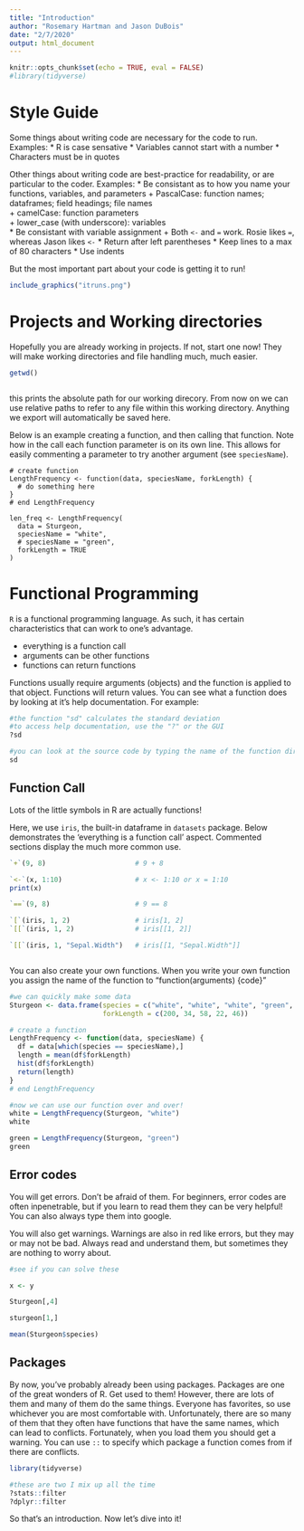 ```yaml
---
title: "Introduction"
author: "Rosemary Hartman and Jason DuBois"
date: "2/7/2020"
output: html_document
---
```


```r
knitr::opts_chunk$set(echo = TRUE, eval = FALSE)
#library(tidyverse)
```

# Style Guide

Some things about writing code are necessary for the code to run. Examples:
* R is case sensative
* Variables cannot start with a number
* Characters must be in quotes

Other things about writing code are best-practice for readability, or are particular to the coder. Examples:
* Be consistant as to how you name your functions, variables, and parameters
  + PascalCase: function names; dataframes; field headings; file names  
  + camelCase: function parameters  
  + lower_case (with underscore): variables  
* Be consistant with variable assignment
  + Both `<-` and `=` work. Rosie likes `=`, whereas Jason likes `<-`
*  Return after left parentheses
* Keep lines to a max of 80 characters
* Use indents 

But the most important part about your code is getting it to run! 

```r
include_graphics("itruns.png")
```

# Projects and Working directories

Hopefully you are already working in projects. If not, start one now! They will make working directories and file handling much, much easier. 

```r
getwd()



```
this prints the absolute path for our working direcory. From now on we can use relative paths to refer to any file within this working directory. Anything we export will automatically be saved here.


Below is an example creating a function, and then calling that function. Note how in the call each function parameter is on its own line. This allows for easily commenting a parameter to try another argument (see `speciesName`).

```
# create function
LengthFrequency <- function(data, speciesName, forkLength) {
  # do something here
}
# end LengthFrequency

len_freq <- LengthFrequency(
  data = Sturgeon,
  speciesName = "white",
  # speciesName = "green",
  forkLength = TRUE
)
```
# Functional Programming

`R` is a functional programming language. As such, it has certain characteristics that can work to one's advantage.

- everything is a function call
- arguments can be other functions
- functions can return functions

Functions usually require arguments (objects) and the function is applied to that object. Functions will return values. You can see what a function does by looking at it's help documentation. For example:

```r

#the function "sd" calculates the standard deviation
#to access help documentation, use the "?" or the GUI
?sd

#you can look at the source code by typing the name of the function directly
sd

```



## Function Call

Lots of the little symbols in R are actually functions! 

Here, we use `iris`, the built-in dataframe in `datasets` package. Below demonstrates the 'everything is a function call' aspect. Commented sections display the much more common use.


```r

`+`(9, 8)                      # 9 + 8

`<-`(x, 1:10)                  # x <- 1:10 or x = 1:10
print(x)

`==`(9, 8)                     # 9 == 8

`[`(iris, 1, 2)                # iris[1, 2]
`[[`(iris, 1, 2)               # iris[[1, 2]]

`[[`(iris, 1, "Sepal.Width")   # iris[[1, "Sepal.Width"]]



```

You can also create your own functions. When you write your own function you assign the name of the function to "function(arguments) {code}"

``` r
#we can quickly make some data
Sturgeon <- data.frame(species = c("white", "white", "white", "green", "green"), 
                       forkLength = c(200, 34, 58, 22, 46))

# create a function
LengthFrequency <- function(data, speciesName) {
  df = data[which(species == speciesName),]
  length = mean(df$forkLength)
  hist(df$forkLength)
  return(length) 
}
# end LengthFrequency

#now we can use our function over and over!
white = LengthFrequency(Sturgeon, "white")
white

green = LengthFrequency(Sturgeon, "green")
green
```
## Error codes

You will get errors. Don't be afraid of them. For beginners, error codes are often inpenetrable, but if you learn to read them they can be very helpful! You can also always type them into google.

You will also get warnings. Warnings are also in red like errors, but they may or may not be bad. Always read and understand them, but sometimes they are nothing to worry about. 

```r

#see if you can solve these

x <- y

Sturgeon[,4]

sturgeon[1,]

mean(Sturgeon$species)

```

## Packages

By now, you've probably already been using packages. Packages are one of the great wonders of R. Get used to them! However, there are lots of them and many of them do the same things. Everyone has favorites, so use whichever you are most comfortable with. Unfortunately, there are so many of them that they often have functions that have the same names, which can lead to conflicts. Fortunately, when you load them you should get a warning. You can use `::` to specify which package a function comes from if there are conflicts.

```r
library(tidyverse)

#these are two I mix up all the time
?stats::filter
?dplyr::filter

```

So that's an introduction. Now let's dive into it!
